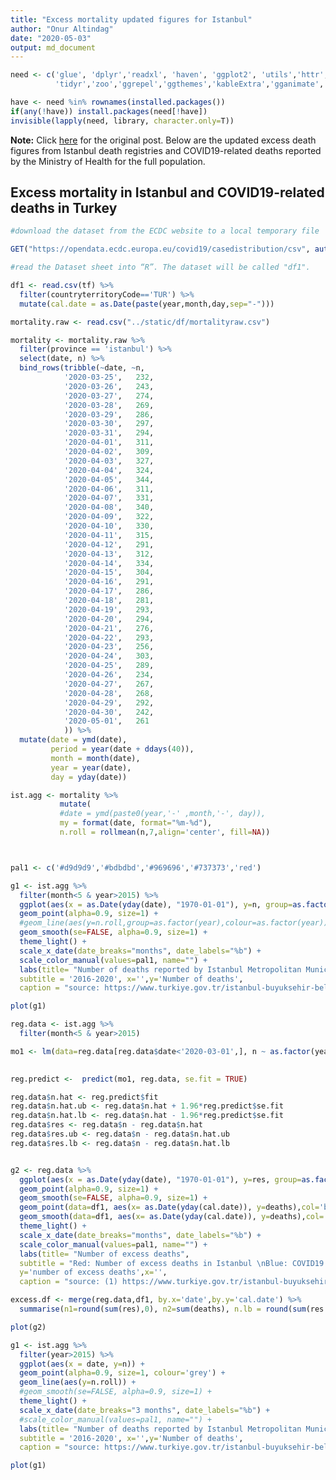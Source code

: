 ```yaml
---
title: "Excess mortality updated figures for Istanbul"
author: "Onur Altindag"
date: "2020-05-03" 
output: md_document
---
```


```r
need <- c('glue', 'dplyr','readxl', 'haven', 'ggplot2', 'utils','httr', 'viridis', 'ggsci',
          'tidyr','zoo','ggrepel','ggthemes','kableExtra','gganimate','ftplottools','lubridate')

have <- need %in% rownames(installed.packages()) 
if(any(!have)) install.packages(need[!have]) 
invisible(lapply(need, library, character.only=T)) 
```

**Note:** Click [here](/pt-tr/posts/excess_mortality_eng/) for the original post. Below are the updated excess death figures from Istanbul death registries and COVID19-related deaths reported by the Ministry of Health for the full population. 



## Excess mortality in Istanbul and COVID19-related deaths in Turkey 




```r



#download the dataset from the ECDC website to a local temporary file

GET("https://opendata.ecdc.europa.eu/covid19/casedistribution/csv", authenticate(":", ":", type="ntlm"), write_disk(tf <- tempfile(fileext = ".csv")))

#read the Dataset sheet into “R”. The dataset will be called "df1".

df1 <- read.csv(tf) %>%
  filter(countryterritoryCode=='TUR') %>%
  mutate(cal.date = as.Date(paste(year,month,day,sep="-")))

mortality.raw <- read.csv("../static/df/mortalityraw.csv")

mortality <- mortality.raw %>%
  filter(province == 'istanbul') %>%
  select(date, n) %>%
  bind_rows(tribble(~date, ~n,
            '2020-03-25',	232,
            '2020-03-26',	243,
            '2020-03-27',	274,
            '2020-03-28',	269,
            '2020-03-29',	286,
            '2020-03-30',	297,
            '2020-03-31',	294,
            '2020-04-01',	311,
            '2020-04-02',	309,
            '2020-04-03',	327,
            '2020-04-04',	324,
            '2020-04-05',	344,
            '2020-04-06',	311,
            '2020-04-07',	331,
            '2020-04-08',	340,
            '2020-04-09',	322,
            '2020-04-10',	330,
            '2020-04-11',	315,
            '2020-04-12',	291,
            '2020-04-13',	312,
            '2020-04-14',	334,
            '2020-04-15',	304,
            '2020-04-16',	291,
            '2020-04-17',	286,
            '2020-04-18',	281,
            '2020-04-19',	293,
            '2020-04-20',	294,
            '2020-04-21',	276,
            '2020-04-22',	293,
            '2020-04-23',	256,
            '2020-04-24',	303,
            '2020-04-25',	289,
            '2020-04-26',	234,
            '2020-04-27',	267,
            '2020-04-28',	268,
            '2020-04-29',	292, 
            '2020-04-30',	242, 
            '2020-05-01',	261 
            )) %>%
  mutate(date = ymd(date),
         period = year(date + ddays(40)),
         month = month(date),
         year = year(date),
         day = yday(date))


```


```r

ist.agg <- mortality %>%
           mutate(
           #date = ymd(paste0(year,'-' ,month,'-', day)),
           my = format(date, format="%m-%d"), 
           n.roll = rollmean(n,7,align='center', fill=NA)) 



pal1 <- c('#d9d9d9','#bdbdbd','#969696','#737373','red')      

g1 <- ist.agg %>%
  filter(month<5 & year>2015) %>%
  ggplot(aes(x = as.Date(yday(date), "1970-01-01"), y=n, group=as.factor(year),colour=as.factor(year))) +
  geom_point(alpha=0.9, size=1) + 
  #geom_line(aes(y=n.roll,group=as.factor(year),colour=as.factor(year))) + 
  geom_smooth(se=FALSE, alpha=0.9, size=1) +
  theme_light() + 
  scale_x_date(date_breaks="months", date_labels="%b") + 
  scale_color_manual(values=pal1, name="") + 
  labs(title= "Number of deaths reported by Istanbul Metropolitan Municipality", 
  subtitle = '2016-2020', x='',y='Number of deaths', 
  caption = "source: https://www.turkiye.gov.tr/istanbul-buyuksehir-belediyesi-vefat-sorgulama")

plot(g1)

```




```r

reg.data <- ist.agg %>%
  filter(month<5 & year>2015)

mo1 <- lm(data=reg.data[reg.data$date<'2020-03-01',], n ~ as.factor(year) + as.factor(month))
  

reg.predict <-  predict(mo1, reg.data, se.fit = TRUE)

reg.data$n.hat <- reg.predict$fit
reg.data$n.hat.ub <- reg.data$n.hat + 1.96*reg.predict$se.fit
reg.data$n.hat.lb <- reg.data$n.hat - 1.96*reg.predict$se.fit
reg.data$res <- reg.data$n - reg.data$n.hat 
reg.data$res.ub <- reg.data$n - reg.data$n.hat.ub 
reg.data$res.lb <- reg.data$n - reg.data$n.hat.lb 


g2 <- reg.data %>%
  ggplot(aes(x = as.Date(yday(date), "1970-01-01"), y=res, group=as.factor(year),colour=as.factor(year))) +
  geom_point(alpha=0.9, size=1) + 
  geom_smooth(se=FALSE, alpha=0.9, size=1) +
  geom_point(data=df1, aes(x= as.Date(yday(cal.date)), y=deaths),col='blue',alpha=0.9, size=1) + 
  geom_smooth(data=df1, aes(x= as.Date(yday(cal.date)), y=deaths),col='blue',alpha=0.9, size=1, se=FALSE) +
  theme_light() +
  scale_x_date(date_breaks="months", date_labels="%b") + 
  scale_color_manual(values=pal1, name="") + 
  labs(title= "Number of excess deaths", 
  subtitle = "Red: Number of excess deaths in Istanbul \nBlue: COVID19 deaths in Turkey annouced by the Ministry of Health", 
  y='number of excess deaths',x='', 
  caption = "source: (1) https://www.turkiye.gov.tr/istanbul-buyuksehir-belediyesi-vefat-sorgulama (2) Sağlık Bakanlığı") 

excess.df <- merge(reg.data,df1, by.x='date',by.y='cal.date') %>%
  summarise(n1=round(sum(res),0), n2=sum(deaths), n.lb = round(sum(res.lb),0), n.ub = round(sum(res.ub),0))

plot(g2)

```





```r



g1 <- ist.agg %>%
  filter(year>2015) %>%
  ggplot(aes(x = date, y=n)) +
  geom_point(alpha=0.9, size=1, colour='grey') + 
  geom_line(aes(y=n.roll)) + 
  #geom_smooth(se=FALSE, alpha=0.9, size=1) +
  theme_light() + 
  scale_x_date(date_breaks="3 months", date_labels="%b") + 
  #scale_color_manual(values=pal1, name="") + 
  labs(title= "Number of deaths reported by Istanbul Metropolitan Municipality", 
  subtitle = '2016-2020', x='',y='Number of deaths', 
  caption = "source: https://www.turkiye.gov.tr/istanbul-buyuksehir-belediyesi-vefat-sorgulama")

plot(g1)

```
